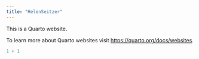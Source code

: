 ```yaml
---
title: "HelenSeitzer"
---
```


This is a Quarto website.

To learn more about Quarto websites visit <https://quarto.org/docs/websites>.

```r
1 + 1
```
